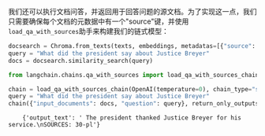我们还可以执行文档问答，并返回用于回答问题的源文档。为了实现这一点，我们只需要确保每个文档的元数据中有一个"source"键，并使用`load_qa_with_sources`助手来构建我们的链式模型：

```python
docsearch = Chroma.from_texts(texts, embeddings, metadatas=[{"source": str(i)} for i in range(len(texts))])
query = "What did the president say about Justice Breyer"
docs = docsearch.similarity_search(query)
```

```python
from langchain.chains.qa_with_sources import load_qa_with_sources_chain

chain = load_qa_with_sources_chain(OpenAI(temperature=0), chain_type="stuff")
query = "What did the president say about Justice Breyer"
chain({"input_documents": docs, "question": query}, return_only_outputs=True)
```

<CodeOutputBlock lang="python">

```
    {'output_text': ' The president thanked Justice Breyer for his service.\nSOURCES: 30-pl'}
```

</CodeOutputBlock>
